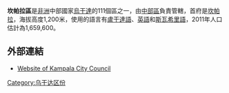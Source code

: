 {{Infobox settlement
|name=坎帕拉區
|settlement_type=
|native_name      =
|nickname           = 
|image_skyline      =
|image_size          = 
|image_caption       =
|image_flag         = 
|image_seal         =
|image_map          = Kampala District Uganda.png
|map_caption        = 
|coordinates = {{Coord|00|19|N|32|35|E|region:UG_type:adm1st|display=it}}
|subdivision_type1   = 國家
|subdivision_name1   = {{flag|Uganda}}
|subdivision_type2  =  地理區
|subdivision_name2  =  [[中部區_(烏干達)|中部區]]
|subdivision_type3 =  首府
|subdivision_name3 =  [[坎帕拉|坎帕拉]]
|leader_title       =
|leader_name        =
|established_title  =
|established_date   = 
|area_total_km2         =  
|area_land_km2          = 
|area_water_km2         = 
|population_as_of   = 2011年估計
|population_note    = 
|population_total   =1659600
|population_metro   = 
|population_density_km2 = 
|timezone           =[[東非時間|東非時間]]
|utc_offset         = +3
|timezone_DST       = 
|utc_offset_DST     = 
|elevation_m          = 1200
|blank_name             =
|blank_info             =
|website            = [https://web.archive.org/web/20091212052157/http://www.kcc.go.ug/]
|footnotes          = 
}}

'''坎帕拉區'''是[[非洲|非洲]]中部國家[[烏干達|烏干達]]的111個區之一，由[[中部區_(烏干達)|中部區]]負責管轄，首府是[[坎帕拉|坎帕拉]]，海拔高度1,200米，使用的語言有[[盧干達語|盧干達語]]、[[英語|英語]]和[[斯瓦希里語|斯瓦希里語]]，2011年人口估計為1,659,600。

==外部連結==
* [http://www.kcc.go.ug/city_council_of_kampala_article.asp?ID=1&article=ABOUT  Website of Kampala City Council]{{Dead link|date=2018年7月 |bot=InternetArchiveBot |fix-attempted=no }}

{{Uganda-stub}}
{{烏干達行政區劃}}

[[Category:乌干达区份|Category:乌干达区份]]